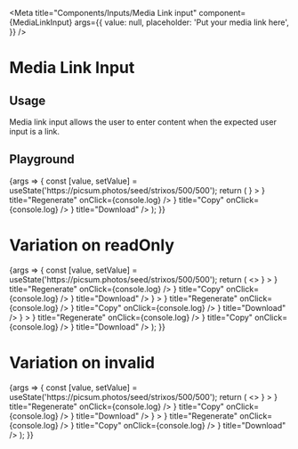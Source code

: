 
<Meta
  title="Components/Inputs/Media Link input"
  component={MediaLinkInput}
  args={{
    value: null,
    placeholder: 'Put your media link here',
  }}
/>

# Media Link Input

## Usage

Media link input allows the user to enter content when the expected user input is a link.

## Playground

<Canvas>
  <Story name="Standard">
    {args => {
      const [value, setValue] = useState('https://picsum.photos/seed/strixos/500/500');
      return (
        <MediaLinkInput
          {...args}
          value={value}
          onChange={setValue}
          thumbnailUrl={value}
          preview={<FullscreenPreview.Image src={value} />}
        >
          <IconButton icon={<RefreshIcon />} title="Regenerate" onClick={console.log} />
          <IconButton icon={<CopyIcon />} title="Copy" onClick={console.log} />
          <IconButton href={value} target="_blank" download={value} icon={<DownloadIcon />} title="Download" />
        </MediaLinkInput>
      );
    }}
  </Story>
</Canvas>

<ArgsTable story="Standard" />

# Variation on readOnly

<Canvas>
  <Story name="Read only">
    {args => {
      const [value, setValue] = useState('https://picsum.photos/seed/strixos/500/500');
      return (
        <>
          <MediaLinkInput
            {...args}
            readOnly={false}
            value=""
            onChange={setValue}
            thumbnailUrl={value}
            preview={<FullscreenPreview.Image src={value} />}
          >
            <IconButton icon={<RefreshIcon />} title="Regenerate" onClick={console.log} />
            <IconButton icon={<CopyIcon />} title="Copy" onClick={console.log} />
            <IconButton href={value} target="_blank" download={value} icon={<DownloadIcon />} title="Download" />
          </MediaLinkInput>
          <MediaLinkInput
            {...args}
            readOnly={true}
            value=""
            onChange={setValue}
            thumbnailUrl={value}
            preview={<FullscreenPreview.Image src={value} />}
          >
            <IconButton icon={<RefreshIcon />} title="Regenerate" onClick={console.log} />
            <IconButton icon={<CopyIcon />} title="Copy" onClick={console.log} />
            <IconButton href={value} target="_blank" download={value} icon={<DownloadIcon />} title="Download" />
          </MediaLinkInput>
          <MediaLinkInput
            {...args}
            readOnly={true}
            value={value}
            onChange={setValue}
            thumbnailUrl={value}
            preview={<FullscreenPreview.Image src={value} />}
          >
            <IconButton icon={<RefreshIcon />} title="Regenerate" onClick={console.log} />
            <IconButton icon={<CopyIcon />} title="Copy" onClick={console.log} />
            <IconButton href={value} target="_blank" download={value} icon={<DownloadIcon />} title="Download" />
          </MediaLinkInput>
        </>
      );
    }}
  </Story>
</Canvas>

# Variation on invalid

<Canvas>
  <Story name="Invalid">
    {args => {
      const [value, setValue] = useState('https://picsum.photos/seed/strixos/500/500');
      return (
        <>
          <MediaLinkInput
            {...args}
            invalid={false}
            value={value}
            onChange={setValue}
            thumbnailUrl={value}
            preview={<FullscreenPreview.Image src={value} />}
          >
            <IconButton icon={<RefreshIcon />} title="Regenerate" onClick={console.log} />
            <IconButton icon={<CopyIcon />} title="Copy" onClick={console.log} />
            <IconButton href={value} target="_blank" download={value} icon={<DownloadIcon />} title="Download" />
          </MediaLinkInput>
          <MediaLinkInput
            {...args}
            invalid={true}
            value={value}
            onChange={setValue}
            thumbnailUrl={value}
            preview={<FullscreenPreview.Image src={value} />}
          >
            <IconButton icon={<RefreshIcon />} title="Regenerate" onClick={console.log} />
            <IconButton icon={<CopyIcon />} title="Copy" onClick={console.log} />
            <IconButton href={value} target="_blank" download={value} icon={<DownloadIcon />} title="Download" />
          </MediaLinkInput>
        </>
      );
    }}
  </Story>
</Canvas>
